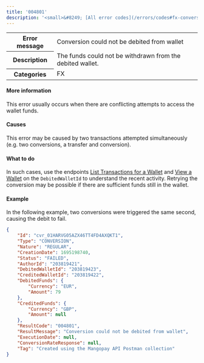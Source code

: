 ```yaml
---
title: '004801'  
description: '<small>&#8249; [All error codes](/errors/codes#fx-conversions)</small>'
---
```

  
<table>
    <tbody>
        <tr>
            <th class="header"><strong>Error message</strong></th>
            <td class="table-content">Conversion could not be debited from wallet</td>
        </tr>
        <tr>
            <th class="header"><strong>Description</strong></th>
            <td class="table-content">The funds could not be withdrawn from the debited wallet.</td>
        </tr>
        <tr>
            <th class="header"><strong>Categories</strong></th>
            <td class="table-content">  
<div class="label">FX</div>
</td>
        </tr>
    </tbody>
</table>  

#### More information  

This error usually occurs when there are conflicting attempts to access the wallet funds.  

#### Causes  

This error may be caused by two transactions attempted simultaneously (e.g. two conversions, a transfer and conversion).  

#### What to do  

In such cases, use the endpoints <a href="/api-reference/transactions/list-transactions-wallet">List Transactions for a Wallet</a> and <a href="/api-reference/wallets/view-wallet">View a Wallet</a> on the `DebitedWalletId` to understand the recent activity. Retrying the conversion may be possible if there are sufficient funds still in the wallet.  

#### Example  

In the following example, two conversions were triggered the same second, causing the debit to fail.   
```json API response - Create an Instant Conversion
{
    "Id": "cvr_01HARVG05AZX46TT4FD4AXQKT1",
    "Type": "CONVERSION",
    "Nature": "REGULAR",
    "CreationDate": 1695198740,
    "Status": "FAILED",
    "AuthorId": "203819421",
    "DebitedWalletId": "203819423",
    "CreditedWalletId": "203819422",
    "DebitedFunds": {
        "Currency": "EUR",
        "Amount": 79
    },
    "CreditedFunds": {
        "Currency": "GBP",
        "Amount": null
    },
    "ResultCode": "004801",
    "ResultMessage": "Conversion could not be debited from wallet",
    "ExecutionDate": null,
    "ConversionRateResponse": null,
    "Tag": "Created using the Mangopay API Postman collection"
}
```